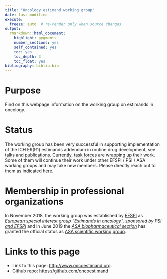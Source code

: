 ```yaml
---
title: "Oncology estimand working group"
date: last-modified
execute:   
  freeze: auto  # re-render only when source changes
output: 
  rmarkdown::html_document:
    highlight: pygments
    number_sections: yes
    self_contained: yes
    toc: yes
    toc_depth: 3
    toc_float: yes
bibliography: biblio.bib
---
```


# Purpose

Find on this webpage information on the working group on estimands in oncology.

# Status

The working group has been very successful in supporting implementation of the ICH E9(R1) estimands addendum in routine drug development, see [talks](events_past.html) and [publications](publications.html). Currently, [task forces](taskforces.html) are wrapping up their work. Some of them will continue their work under other EFSPI / PSI / ASA working groups and may take new members. Please directly reach out to them as indicated [here](taskforces.html).

# Membership in professional organizations

In November 2018, the working group was established by [EFSPI](https://www.efspi.org) as [*European special interest group "Estimands in oncology", sponsored by PSI and EFSPI*](https://efspi.org/EFSPI/SIGS/EFSPI/Special_Interest_Groups/Special_Interest_Groups.aspx?hkey=4ba906dc-003a-4b71-b14b-7ea694a9b445) and in June 2019 the [*ASA biopharmaceutical section*](https://community.amstat.org/biop/home) has granted the official status as [ASA scientific working group](https://community.amstat.org/biop/workinggroups/eio).

# Links to this page

- Link to this page: <http://www.oncoestimand.org>.
- Github repo: <https://github.com/oncoestimand>

